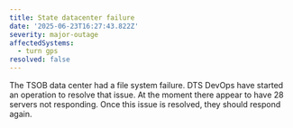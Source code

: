 ```yaml
---
title: State datacenter failure
date: '2025-06-23T16:27:43.822Z'
severity: major-outage
affectedSystems:
  - turn gps
resolved: false
---
```

The TSOB data center had a file system failure. DTS DevOps have started an operation to resolve that issue. At the moment there appear to have 28 servers not responding. Once this issue is resolved, they should respond again.

